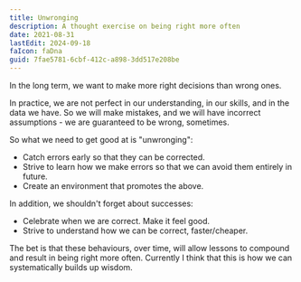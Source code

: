 ```yaml
---
title: Unwronging
description: A thought exercise on being right more often
date: 2021-08-31
lastEdit: 2024-09-18
faIcon: faDna
guid: 7fae5781-6cbf-412c-a898-3dd517e208be
---
```


In the long term, we want to make more right decisions than wrong ones.

In practice, we are not perfect in our understanding, in our skills, and in the data we have.
So we will make mistakes, and we will have incorrect assumptions - we are guaranteed to be wrong, sometimes.

So what we need to get good at is "unwronging":
 - Catch errors early so that they can be corrected.
 - Strive to learn how we make errors so that we can avoid them entirely in future.
 - Create an environment that promotes the above.

In addition, we shouldn't forget about successes:
 - Celebrate when we are correct. Make it feel good.
 - Strive to understand how we can be correct, faster/cheaper.

The bet is that these behaviours, over time, will allow lessons to compound and result in being right more often.
Currently I think that this is how we can systematically builds up wisdom.
